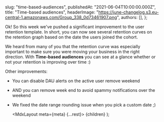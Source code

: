 
  slug: "time-based-audiences",
  publishedAt: "2021-06-04T10:00:00.000Z",
  title: "Time-based audiences",
  headerImage:
    "https://june-changelog.s3.eu-central-1.amazonaws.com/Group_338_0d73461907.png",
  authors: [],
};

Ok! So this week we've pushed a significant improvement to the user retention template. In short, you can now see several retention curves on the retention graph based on the date the users joined the cohort.

We heard from many of you that the retention curve was especially important to make sure you were moving your business in the right direction. With **Time-based audiences** you can see at a glance whether or not your retention is improving over time :)

Other improvements:

- You can disable DAU alerts on the active user remove weekend
- AND you can remove week end to avoid spammy notifications over the weekend
- We fixed the date range rounding issue when you pick a custom date ;)

  <MdxLayout meta={meta} {...rest}>
    {children}
  </MdxLayout>
);
